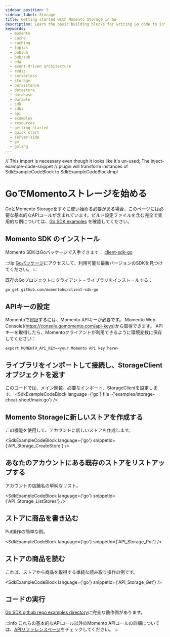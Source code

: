 ```yaml
---
sidebar_position: 3
sidebar_label: Storage
title: Getting started with Momento Storage in Go
description: Learn the basic building blocks for writing Go code to interact with Momento Storage.
keywords:
  - momento
  - cache
  - caching
  - topics
  - pubsub
  - pub/sub
  - eda
  - event-driven architecture
  - redis
  - serverless
  - storage
  - persistence
  - datastore
  - database
  - durable
  - sdk
  - sdks
  - api
  - examples
  - resources
  - getting started
  - quick start
  - server-side
  - go
  - golang
---
```


// This import is necessary even though it looks like it's un-used; The inject-example-code-snippet
// plugin will transform instances of SdkExampleCodeBlock to SdkExampleCodeBlockImpl

# GoでMomentoストレージを始める

GoとMomento Storageをすぐに使い始める必要がある場合、このページには必要な基本的なAPIコールが含まれています。ビルド設定ファイルを含む完全で実用的な例については、[Go SDK examples](https://github.com/momentohq/client-sdk-go/tree/main/examples) を確認してください。

## Momento SDK のインストール

Momento SDKはGoパッケージで入手できます： [client-sdk-go](https://pkg.go.dev/github.com/momentohq/client-sdk-go)

:::tip
[Goパッケージ](https://pkg.go.dev/github.com/momentohq/client-sdk-go)にアクセスして、利用可能な最新バージョンのSDKを見つけてください。
:::

既存のGoプロジェクトにクライアント・ライブラリをインストールする：

```bash
go get github.com/momentohq/client-sdk-go
```

## APIキーの設定

Momentoで認証するには、Momento APIキーが必要です。 Momento Web Console](https://console.gomomento.com/api-keys)から取得できます。
APIキーを取得したら、Momentoクライアントが利用できるように環境変数に保存してください：

```
export MOMENTO_API_KEY=<your Momento API key here>
```

## ライブラリをインポートして接続し、StorageClientオブジェクトを返す
このコードでは、メイン関数、必要なインポート、StorageClientを設定します。
<SdkExampleCodeBlock language={'go'} file={'examples/storage-cheat-sheet/main.go'} />

## Momento Storageに新しいストアを作成する
この機能を使用して、アカウントに新しいストアを作成します。

<SdkExampleCodeBlock language={'go'} snippetId={'API_Storage_CreateStore'} />


## あなたのアカウントにある既存のストアをリストアップする
アカウントの店舗名の単純なリスト。

<SdkExampleCodeBlock language={'go'} snippetId={'API_Storage_ListStores'} />

## ストアに商品を書き込む
Put操作の簡単な例。

<SdkExampleCodeBlock language={'go'} snippetId={'API_Storage_Put'} />

## ストアの商品を読む
これは、ストアから商品を取得する単純な読み取り操作の例です。

<SdkExampleCodeBlock language={'go'} snippetId={'API_Storage_Get'} />

## コードの実行

[Go SDK github repo examples directory](https://github.com/momentohq/client-sdk-go/tree/main/examples)に完全な動作例があります。

:::info
これらの基本的なAPIコール以外のMomento APIコールの詳細については、[APIリファレンスページ](/storage/develop/api-reference/index.mdx)をチェックしてください。
:::
